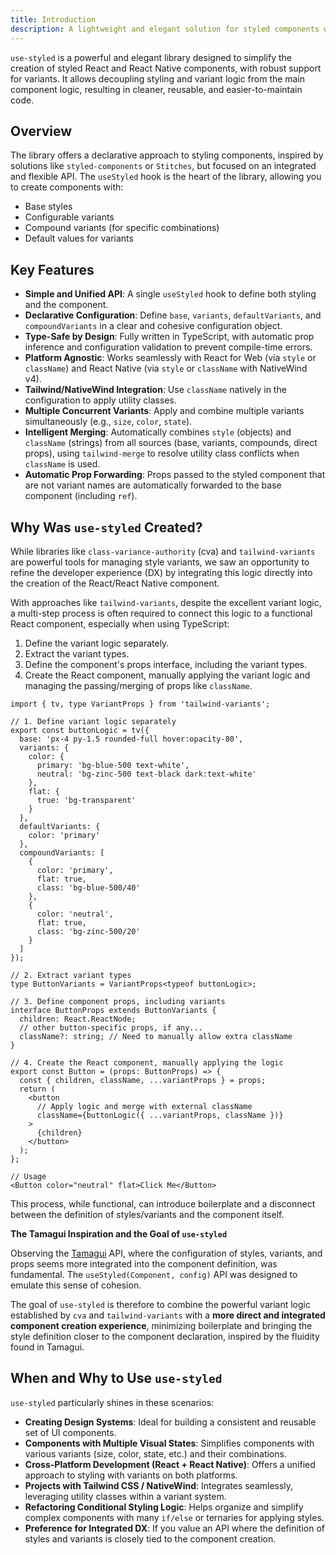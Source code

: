 ```yaml
---
title: Introduction
description: A lightweight and elegant solution for styled components with variant support in React and React Native.
---
```


`use-styled` is a powerful and elegant library designed to simplify the creation of styled React and React Native components, with robust support for variants. It allows decoupling styling and variant logic from the main component logic, resulting in cleaner, reusable, and easier-to-maintain code.

## Overview

The library offers a declarative approach to styling components, inspired by solutions like `styled-components` or `Stitches`, but focused on an integrated and flexible API. The `useStyled` hook is the heart of the library, allowing you to create components with:

-   Base styles
-   Configurable variants
-   Compound variants (for specific combinations)
-   Default values for variants

## Key Features

-   **Simple and Unified API**: A single `useStyled` hook to define both styling and the component.
-   **Declarative Configuration**: Define `base`, `variants`, `defaultVariants`, and `compoundVariants` in a clear and cohesive configuration object.
-   **Type-Safe by Design**: Fully written in TypeScript, with automatic prop inference and configuration validation to prevent compile-time errors.
-   **Platform Agnostic**: Works seamlessly with React for Web (via `style` or `className`) and React Native (via `style` or `className` with NativeWind v4).
-   **Tailwind/NativeWind Integration**: Use `className` natively in the configuration to apply utility classes.
-   **Multiple Concurrent Variants**: Apply and combine multiple variants simultaneously (e.g., `size`, `color`, `state`).
-   **Intelligent Merging**: Automatically combines `style` (objects) and `className` (strings) from all sources (base, variants, compounds, direct props), using `tailwind-merge` to resolve utility class conflicts when `className` is used.
-   **Automatic Prop Forwarding**: Props passed to the styled component that are not variant names are automatically forwarded to the base component (including `ref`).

## Why Was `use-styled` Created?

While libraries like `class-variance-authority` (cva) and `tailwind-variants` are powerful tools for managing style variants, we saw an opportunity to refine the developer experience (DX) by integrating this logic directly into the creation of the React/React Native component.

With approaches like `tailwind-variants`, despite the excellent variant logic, a multi-step process is often required to connect this logic to a functional React component, especially when using TypeScript:

1.  Define the variant logic separately.
2.  Extract the variant types.
3.  Define the component's props interface, including the variant types.
4.  Create the React component, manually applying the variant logic and managing the passing/merging of props like `className`.


```tsx
import { tv, type VariantProps } from 'tailwind-variants';

// 1. Define variant logic separately
export const buttonLogic = tv({
  base: 'px-4 py-1.5 rounded-full hover:opacity-80',
  variants: {
    color: {
      primary: 'bg-blue-500 text-white',
      neutral: 'bg-zinc-500 text-black dark:text-white'
    },
    flat: {
      true: 'bg-transparent'
    }
  },
  defaultVariants: {
    color: 'primary'
  },
  compoundVariants: [
    {
      color: 'primary',
      flat: true,
      class: 'bg-blue-500/40'
    },
    {
      color: 'neutral',
      flat: true,
      class: 'bg-zinc-500/20'
    }
  ]
});

// 2. Extract variant types
type ButtonVariants = VariantProps<typeof buttonLogic>;

// 3. Define component props, including variants
interface ButtonProps extends ButtonVariants {
  children: React.ReactNode;
  // other button-specific props, if any...
  className?: string; // Need to manually allow extra className
}

// 4. Create the React component, manually applying the logic
export const Button = (props: ButtonProps) => {
  const { children, className, ...variantProps } = props;
  return (
    <button
      // Apply logic and merge with external className
      className={buttonLogic({ ...variantProps, className })}
    >
      {children}
    </button>
  );
};

// Usage
<Button color="neutral" flat>Click Me</Button>
```

This process, while functional, can introduce boilerplate and a disconnect between the definition of styles/variants and the component itself.

**The Tamagui Inspiration and the Goal of `use-styled`**

Observing the [Tamagui](https://tamagui.dev/) API, where the configuration of styles, variants, and props seems more integrated into the component definition, was fundamental. The `useStyled(Component, config)` API was designed to emulate this sense of cohesion.

The goal of `use-styled` is therefore to combine the powerful variant logic established by `cva` and `tailwind-variants` with a **more direct and integrated component creation experience**, minimizing boilerplate and bringing the style definition closer to the component declaration, inspired by the fluidity found in Tamagui.

## When and Why to Use `use-styled`

`use-styled` particularly shines in these scenarios:

-   **Creating Design Systems**: Ideal for building a consistent and reusable set of UI components.
-   **Components with Multiple Visual States**: Simplifies components with various variants (size, color, state, etc.) and their combinations.
-   **Cross-Platform Development (React + React Native)**: Offers a unified approach to styling with variants on both platforms.
-   **Projects with Tailwind CSS / NativeWind**: Integrates seamlessly, leveraging utility classes within a variant system.
-   **Refactoring Conditional Styling Logic**: Helps organize and simplify complex components with many `if/else` or ternaries for applying styles.
-   **Preference for Integrated DX**: If you value an API where the definition of styles and variants is closely tied to the component creation.